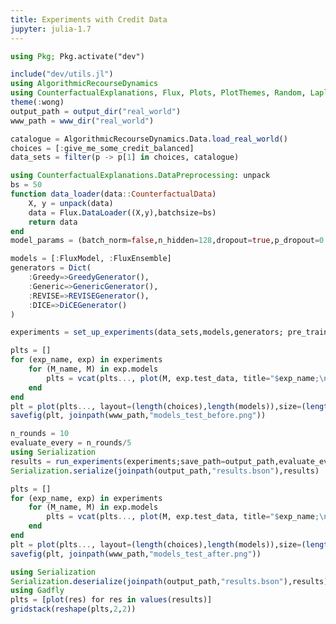 ```yaml
---
title: Experiments with Credit Data
jupyter: julia-1.7
---
```


```julia
using Pkg; Pkg.activate("dev")
```

```julia
include("dev/utils.jl")
using AlgorithmicRecourseDynamics
using CounterfactualExplanations, Flux, Plots, PlotThemes, Random, LaplaceRedux, LinearAlgebra
theme(:wong)
output_path = output_dir("real_world")
www_path = www_dir("real_world")
```

```julia
catalogue = AlgorithmicRecourseDynamics.Data.load_real_world()
choices = [:give_me_some_credit_balanced]
data_sets = filter(p -> p[1] in choices, catalogue)
```

```julia
using CounterfactualExplanations.DataPreprocessing: unpack
bs = 50
function data_loader(data::CounterfactualData)
    X, y = unpack(data)
    data = Flux.DataLoader((X,y),batchsize=bs)
    return data
end
model_params = (batch_norm=false,n_hidden=128,dropout=true,p_dropout=0.3)
```


```julia
models = [:FluxModel, :FluxEnsemble]
generators = Dict(
    :Greedy=>GreedyGenerator(), 
    :Generic=>GenericGenerator(),
    :REVISE=>REVISEGenerator(),
    :DICE=>DiCEGenerator()
)
```

```julia
experiments = set_up_experiments(data_sets,models,generators; pre_train_models=100, model_params=model_params, data_loader=data_loader)
```

```julia
plts = []
for (exp_name, exp) in experiments
    for (M_name, M) in exp.models
        plts = vcat(plts..., plot(M, exp.test_data, title="$exp_name;\n $M_name"))
    end
end
plt = plot(plts..., layout=(length(choices),length(models)),size=(length(choices)*300,length(models)*300))
savefig(plt, joinpath(www_path,"models_test_before.png"))
```

```julia
n_rounds = 10
evaluate_every = n_rounds/5
using Serialization
results = run_experiments(experiments;save_path=output_path,evaluate_every=evaluate_every,n_rounds=n_rounds)
Serialization.serialize(joinpath(output_path,"results.bson"),results)
```

```julia
plts = []
for (exp_name, exp) in experiments
    for (M_name, M) in exp.models
        plts = vcat(plts..., plot(M, exp.test_data, title="$exp_name;\n $M_name"))
    end
end
plt = plot(plts..., layout=(length(choices),length(models)),size=(length(choices)*300,length(models)*300))
savefig(plt, joinpath(www_path,"models_test_after.png"))
```

```julia
using Serialization
Serialization.deserialize(joinpath(output_path,"results.bson"),results)
using Gadfly
plts = [plot(res) for res in values(results)]
gridstack(reshape(plts,2,2))
```






